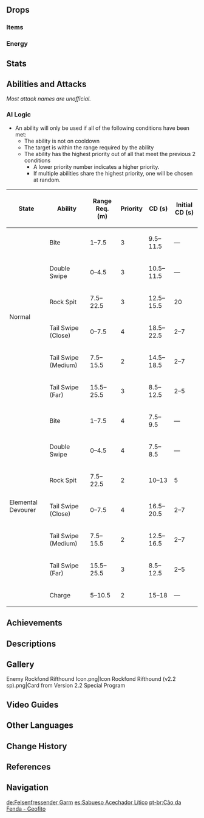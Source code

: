 {{Enemy Infobox
|image    = Enemy Rockfond Rifthound.png
|dmgtype  = Geo
|weakpoint = no
|family   = The Abyss
|group    = Riftwolves
|type     = Elite Enemies
|location = [[Inazuma]]<br />[[Sumeru]]
|ability1 = Invincibility Frames
|ability2 = Fury
|ability3 = Corrosion
|ability4 = Teleport
}}
{{Enemy Intro}}

==Drops==
===Items===
{{Drops Table|type=Rifthounds}}

===Energy===
{{Energy Drops
|type  = Geo
|hp1   = 66
|p1    = 2
|hp2   = 33
|p2    = 2
|hp3   = 0
|p3    = 2
}}

==Stats==
{{Enemy Stats
|res_title = State
|hp_ratio  = 7
|hp_type   = 2
|atk_ratio = 3.2

|res1        = Normal
|resglobal   = 25%

|res2         = Elemental Devourer
|resglobal2   = 25%
|geo_res2     = -40%
}}

==Abilities and Attacks==
''Most attack names are unofficial.''
{{Enemy Attacks
|enemy = Geo Rifthound

|name_1 = Corrosion
|desc_1 = All of the Rockfond Rifthound's attacks apply [[Corrosion]] on hit.

|name_2 = Bite
|desc_2 = Backs away and readies itself to lunge at the player and bite, dealing '''90% ATK''' as {{Color|Geo DMG}}.

|name_3 = Double Swipe
|desc_3 = Swipes at the player twice with its claws, dealing '''85% ATK''' as {{Color|Geo DMG}} with each swipe.

|name_4 = Rock Spit
|desc_4 = If the player is far away, the Rifthound generates a rock in its mouth before launching it towards the player, dealing '''95% ATK''' {{Color|Geo DMG}}.

|name_5 = Tail Swipe
|desc_5 = Teleports behind the player and swipes with its tail, dealing '''100% ATK''' as {{Color|Geo DMG}}.

|name_6 = Elemental Devourer
|desc_6 = Gains '''20%''' [[Fury]] whenever it takes {{Color|Geo DMG}}. When full, the Rifthound gains enhanced attacks at the cost of lower {{Color|Geo [[Resistance|RES]]}}.
|file_6 = Geo Rifthound Elemental Devour

|name_7 = Charge
|desc_7 = Quickly lunges at the player 2–4 times, dealing '''85% ATK''' as {{Color|Geo DMG}}. This attack is only performed while the Rifthound is in the Elemental Devour state.

|name_8 = Roar
|desc_8 = When there are Rifthound Whelps nearby, roars to increase the Rifthound Whelps' [[ATK]] by '''25%''' for 10 seconds.
}}

===AI Logic===
{{See also|Cooldown#Enemy Cooldowns}}
* An ability will only be used if all of the following conditions have been met:
** The ability is not on cooldown
** The target is within the range required by the ability
** The ability has the highest priority out of all that meet the previous 2 conditions
*** A lower priority number indicates a higher priority.
*** If multiple abilities share the highest priority, one will be chosen at random.

{| class="wikitable"
! State !! Ability !! Range Req. (m) !! Priority !! CD (s) !! Initial CD (s)
|-
| rowspan="6" | Normal || Bite || 1–7.5 || 3 || 9.5–11.5 || &mdash;
|-
| Double Swipe || 0–4.5 || 3 || 10.5–11.5 || &mdash;
|-
| Rock Spit || 7.5–22.5 || 3 || 12.5–15.5 || 20
|-
| Tail Swipe (Close) || 0–7.5 || 4 || 18.5–22.5 || 2–7
|-
| Tail Swipe (Medium) || 7.5–15.5 || 2 || 14.5–18.5 || 2–7
|-
| Tail Swipe (Far) || 15.5–25.5 || 3 || 8.5–12.5 || 2–5
|-
| rowspan="7" | Elemental Devourer || Bite || 1–7.5 || 4 || 7.5–9.5 || &mdash;
|-
| Double Swipe || 0–4.5 || 4 || 7.5–8.5 || &mdash;
|-
| Rock Spit || 7.5–22.5 || 2 || 10–13 || 5
|-
| Tail Swipe (Close) || 0–7.5 || 4 || 16.5–20.5 || 2–7
|-
| Tail Swipe (Medium) || 7.5–15.5 || 2 || 12.5–16.5 || 2–7
|-
| Tail Swipe (Far) || 15.5–25.5 || 3 || 8.5–12.5 || 2–5
|-
| Charge || 5–10.5 || 2 || 15–18 || &mdash;
|}

==Achievements==
{{Achievement Topic Table|topic=Rifthounds}}

==Descriptions==
{{Description|A beast with monstrous blood that is capable of eroding the boundaries of the world. They were created by "Gold."<br />They do display certain biological behaviors similar to those of real wolves. Perhaps they feel jealousy towards these their "next of kin," and dream of replacing them someday.|[[Archive]]}}

==Gallery==
<gallery>
Enemy Rockfond Rifthound Icon.png|Icon
Rockfond Rifthound (v2.2 sp).png|Card from Version 2.2 Special Program
</gallery>

==Video Guides==
{{EVT
|video1   = https://youtu.be/FQRhAgxbBvo
|caption2 = Farm Guide
}}

==Other Languages==
{{Other Languages
|en      = Rockfond Rifthound
|zhs     = 嗜岩・兽境猎犬
|zhs_rm  = Shìyán - Shòujìng Lièquǎn
|zht     = 嗜岩・獸境獵犬
|zht_rm  = Shìyán - Shòujìng Lièquǎn
|zh_tl   = Rock-Fond - Beast-Realm Hound
|ja      = {{Rubi|獣|じゅう|域|いき}}ハウンド・{{Rubi|岩|いわ}}
|ja_rm   = Juuiki Haundo - Iwa<ref>YouTube: [https://youtu.be/uw-b54nYqi8 【原神】Ver.2.2「霧の海と謎の秘境」予告番組inTGS2021]</ref>
|ja_tl   = Beast-Realm Hound - Geo
|ko      = {{tt|기암|嗜岩}}・수계(獸界) 사냥개
|ko_rm   = Gi'am - Sugye Sa'nyanggae
|ko_tl   = Rock-Fond - Beast-Realm Hunting Dog
|es      = Sabueso Acechador Lítico
|es_tl   = Lithic Lurker Scenthound
|fr      = Limier de faille géophile
|fr_tl   = Geophilic Rift Bloodhound
|ru      = Гончая Разрыва: Камнегрыз
|ru_tl   = Rift Hound: Rockbiter
|th      = Rockfond - Rifthound
|th_rm   = 
|th_tl   = 
|vi      = {{tt|Thể|體}} {{tt|Nham|岩}} - Chó Săn {{tt|Ma Vật|魔物}}
|vi_tl   = Rock Form - Beast Hunting Dog
|de      = Felsenfressender Garm
|de_tl   = Rock-Devouring {{w|Garmr}}
|id      = Rockfond Rifthound
|pt      = Cão da Fenda - Geofito
|pt_tl   = 
|tr      = Taşlaşmış Hiçlik Kurdu
|tr_tl   = 
|it      = Segugio della Faglia Spaccaroccia
|it_tl   = 
}}

==Change History==
{{Change History|2.2}}

==References==
{{Reflist}}

==Navigation==
{{Enemy Navbox|type=elite}}

[[de:Felsenfressender Garm]]
[[es:Sabueso Acechador Lítico]]
[[pt-br:Cão da Fenda - Geofito]]